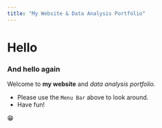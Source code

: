 ```yaml
---
title: "My Website & Data Analysis Portfolio"
---
```


# Hello

### And hello again

Welcome to **my website** and *data analysis portfolio.*

-   Please use the `Menu Bar` above to look around.
-   Have fun!

😁
